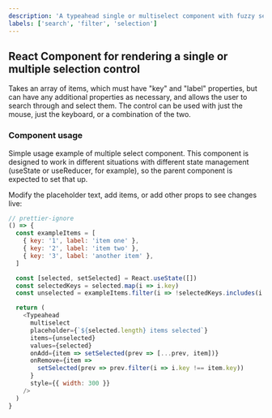 ```yaml
---
description: 'A typeahead single or multiselect component with fuzzy search.'
labels: ['search', 'filter', 'selection']
---
```



## React Component for rendering a single or multiple selection control

Takes an array of items, which must have "key" and "label" properties, but can have
any additional properties as necessary, and allows the user to search through and
select them. The control can be used with just the mouse, just the keyboard, or a
combination of the two.

### Component usage

Simple usage example of multiple select component. This component is designed to work
in different situations with different state management (useState or useReducer, for
example), so the parent component is expected to set that up.

Modify the placeholder text, add items, or add other props to see changes live:

```js live
// prettier-ignore
() => {
  const exampleItems = [
    { key: '1', label: 'item one' },
    { key: '2', label: 'item two' },
    { key: '3', label: 'another item' },
  ]

  const [selected, setSelected] = React.useState([])
  const selectedKeys = selected.map(i => i.key)
  const unselected = exampleItems.filter(i => !selectedKeys.includes(i.key))

  return (
    <Typeahead
      multiselect
      placeholder={`${selected.length} items selected`}
      items={unselected}
      values={selected}
      onAdd={item => setSelected(prev => [...prev, item])}
      onRemove={item =>
        setSelected(prev => prev.filter(i => i.key !== item.key))
      }
      style={{ width: 300 }}
    />
  )
}
```
